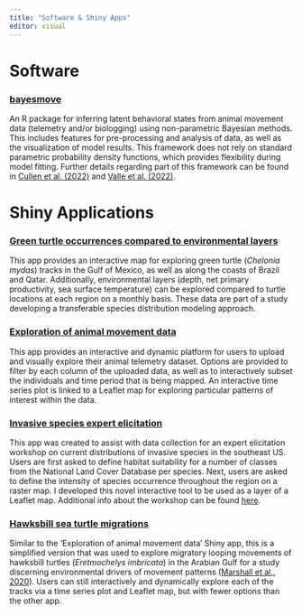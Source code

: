 ```yaml
---
title: "Software & Shiny Apps"
editor: visual
---
```


# Software

### [bayesmove](https://joshcullen.github.io/bayesmove/)

An R package for inferring latent behavioral states from animal movement data (telemetry and/or biologging) using non-parametric Bayesian methods. This includes features for pre-processing and analysis of data, as well as the visualization of model results. This framework does not rely on standard parametric probability density functions, which provides flexibility during model fitting. Further details regarding part of this framework can be found in [Cullen et al. (2022)](https://doi.org/10.1111/2041-210X.13745) and [Valle et al. (2022)](https://doi.org/10.1002/eap.2524).


# Shiny Applications

### [Green turtle occurrences compared to environmental layers](https://joshcullen.shinyapps.io/green_turtle_tracks/)

This app provides an interactive map for exploring green turtle (*Chelonia mydas*) tracks in the Gulf of Mexico, as well as along the coasts of Brazil and Qatar. Additionally, environmental layers (depth, net primary productivity, sea surface temperature) can be explored compared to turtle locations at each region on a monthly basis. These data are part of a study developing a transferable species distribution modeling approach.

### [Exploration of animal movement data](https://joshcullen.shinyapps.io/segmentation_of_NSD/)

This app provides an interactive and dynamic platform for users to upload and visually explore their animal telemetry dataset. Options are provided to filter by each column of the uploaded data, as well as to interactively subset the individuals and time period that is being mapped. An interactive time series plot is linked to a Leaflet map for exploring particular patterns of interest within the data.

### [Invasive species expert elicitation](https://joshcullen.shinyapps.io/invasive_expert_elicitation/)

This app was created to assist with data collection for an expert elicitation workshop on current distributions of invasive species in the southeast US. Users are first asked to define habitat suitability for a number of classes from the National Land Cover Database per species. Next, users are asked to define the intensity of species occurrence throughout the region on a raster map. I developed this novel interactive tool to be used as a layer of a Leaflet map. Additional info about the workshop can be found [here](https://joshcullen.github.io/invasive_spp_expert_elicitation/).

### [Hawksbill sea turtle migrations](https://joshcullen.shinyapps.io/Hawksbill_Movement/)

Similar to the 'Exploration of animal movement data' Shiny app, this is a simplified version that was used to explore migratory looping movements of hawksbill turtles (*Eretmochelys imbricata*) in the Arabian Gulf for a study discerning environmental drivers of movement patterns ([Marshall et al., 2020](https://doi.org/10.3389/fmars.2020.549575)). Users can still interactively and dynamically explore each of the tracks via a time series plot and Leaflet map, but with fewer options than the other app.